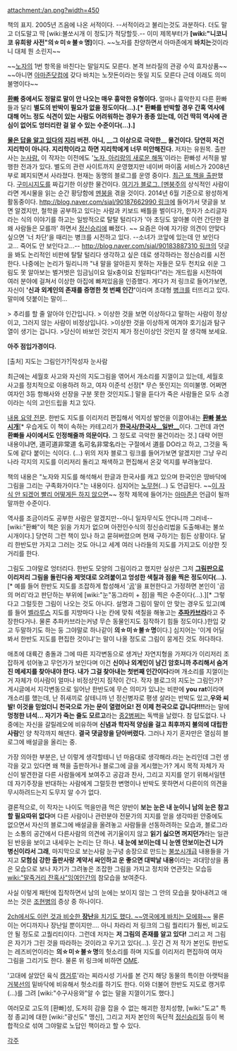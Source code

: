 attachment:/an.png?width=450

책의 표지. 2005년 즈음에 나온 서적이다. --서적이라고 불리는것도 과분하다. 더도 말고 더도말고 딱 [wiki:불쏘시개 이 정도]가 적당할듯.-- 이미 제목부터가 '''[wiki:"니코니코 유희왕 사전"의☆미☆불☆명]'''이다. ~~노자를 찬양하면서 아마존에게 '''바치는'''것이라니 대체 뭔 소린지~~

~~[[노자]]의 1번 항목을 바친다는 말일지도 모른다. 본격 브라질의 관광 수익 효자상품~~
~~아니면 [[아마존닷컴]]에 갖다 바치는 노잣돈이라는 뜻일 지도 모른다 근데 이래도 의미불명이다~~


'''[[환빠]] 중에서도 정말로 말이 안 나오는 매우 흉악한 유형이다.''' 얼마나 흉악한지 다른 환빠들과 달리 '''별도의 반박이 필요가 없을 정도이다(…).[* 환빠를 반박할 경우 간혹 역사에 대해 어느 정도 식견이 있는 사람도 어려워하는 경우가 종종 있는데, 이건 딱히 역사에 관심이 없어도 엉터리란 걸 알 수 있는 수준이다(…).]'''

'''[[물은 답을 알고 있다]]의 [[지리]] 버전. 아니, __그 이상으로 극악한__ 물건이다. 당연히 저건 지리학이 아니다. 지리학이라고 하면 지리학에게 너무 미안해진다.''' 저자는 유원목. 출판사는 [http://61.104.76.20/html/system/view.php?d=%B0%AD%BF%F8&regn=251002004000014&ac1=6420000&ac2=4180000&code1=&code2=&seqno=&PHPSESSID=655b2c46f3333f99abf4f450a54e8e38 눈사람.] 이 작자는 이전에도 '[http://hansom.co.kr/book/noja.htm 노자, 아리랑의 새로운 해독]'이라는 환빠성 서적을 발행한 전과가 있다. 별도의 관련 사이트까지 운영했지만 네이버 마이홈 서비스가 2008년부로 폐지되면서 사라졌다. 현재는 동명의 블로그를 운영 중이다. 
[http://book.naver.com/bookdb/book_detail.nhn?bid=7450790 최근 또 책을 출판]했다. [[구미시]]지도를 짜깁기한 이상한 물건이다. 
[http://blog.naver.com/sial 여기가 블로그. [멘붕주의] 상식적인 사람이라면 게시물을 읽는 순간 황당함에 [[멘붕]]을 겪을 것이다. 2014년 6월 기준으로 왕성하게 활동중이다. [[http://blog.naver.com/sial/90187662990 링크]]에 들어가서 댓글을 보면 알겠지만, 철학을 공부하고 있다는 사람과 키보드 배틀을 벌이다가, 한자가 소리글자라는 식의 이야기를 하고는 일방적으로 탈탈 털리다가 '아 초딩도 알아볼 이런 간단한 걸 왜 사람들은 모를까' 하면서 [[정신승리]]에 빠졌다. ~~ 요즘은 아예 자기랑 의견이 안맞다 싶으면 '너 차단'을 때리는 병크를 시전하고 있다. --소녀가 코앞에 있는데 안 보인다고... 죽어도 안 보인다고...--
[[http://blog.naver.com/sial/90183887310 링크]]의 덧글을 봐도 논리적인 비판에 탈탈 털리다 생각하고 싶은 데로 생각하라는 정신승리를 시전한다. 나중에는 논리가 밀리니까 "내 말을 알아듣지 못하는 자들은 모두 천치요 쉬운 그림도 못 알아보는 벌거벗은 임금님이요 일x충이요 친일파다!"라는 개드립을 시전하여 여러 분야에 걸쳐서 이상한 아집에 빠져있음을 인증했다. 게다가 저 링크로 들어가보면, 자신이 ''' '신과 외계인의 존재를 증명한 첫 번째 인간' '''이라며 초대형 [[병크]]를 터뜨리고 있다.  말미에 덧붙이는 말이...

> 추리를 할 줄 알아야 인간입니다.
> 이상한 것을 보면 이상하다고 말하는 사람이 정상이고, 그러지 않는 사람이 비정상입니다.
>이상한 것을 이상하게 여겨야 호기심과 탐구열이 생기는 겁니다.
>당신이 바보인 것인지 제가 정신이상인 것인지 잘 생각해 보세요.

'''아주 점입가경이다.'''
 
[출처] 지도는 그림인가?|작성자 눈사람

최근에는 세월호 사고와 자신의 지도그림을 엮어서 개소리를 지껄이고 있는데, 세월호 사고를 정치적으로 이용하려 하고, 여자 이준석 선장[* 무슨 뜻인지는 의미불명. 어쩌면 여자인 3등 항해사와 선장을 구분 못한 것인지도.] 말을 듣다가 죽은 사람들은 모두 소경이라는 식의 고인드립을 치고 있다. 

[http://book.nate.com/detail.html?sbid=1421229 내용 요약 전문]. 한반도 지도를 이리저리 편집해서 억지성 발언을 이끌어내는 '''[[환빠]] [[불쏘시개]]'''[* 우습게도 이 책이 속하는 카테고리가 [http://book.naver.com/bookdb/book_detail.nhn?bid=1511501 '''한국사/한국사__일반__''']이다. 그런데 과연 '''환빠들 사이에서도 인정해줄까 의문이다.''' 그 정도로 극악한 물건이라는 것.]  대략 어떤 내용이냐면, 道可道非常道 名可名非常名라는 구절에서 道를 DO라고 하고, 그것을 독도에 같다 붙이는 식이다. (...) 위의 저자 블로그 링크를 들어가보면 알겠지만 그냥 우리나라 각지의 지도를 이리저리 돌리고 채색하고 편집해서 온갖 억지를 부려놓았다.

책의 내용은 "노자와 지도를 해석해서 한글과 한국사를 캐고 있으며 한국인은 땅바닥에 그림을 그리는 구족화가이다."는 내용이다. 심지어는 [[노무현]](…) 도 언급된다. ~~[[이 자식 안 되겠어 빨리 어떻게든 하지 않으면]]~~ 정작 제목에 들어가는 [[아마존]]은 언급이 될까 말까한 수준이다. 

역사를 조금이라도 공부한 사람은 알겠지만--아니 일자무식도 안다니까 그러네-- [wiki:"환빠"이 책은 읽을 가치가 없으며 아전인수식의 정신승리법을 도출해내는 불쏘시개이다.] 당연히 그런 책이 있나 하고 묻혀버렸으며 현재 구하기는 힘든 상황이다. 달리 한반도만 가지고 그러는 것도 아니고 세계 여러 나라들의 지도를 가지고도 이상한 짓거리를 한다.

그림도 그야말로 엉터리다. 한반도 모양의 그림이라고 했지만 실상은 그저 '''[[그림판]]으로 이리저리 그림을 돌린다음 제멋대로 오려붙이고 엉성한 색칠과 점을 찍은 정도이다(…).'''[* 예를 들어 한반도 지도를 조잡하게 합성해서 '[[곰]]'을 표현한다고 가정하면 본인이 '곰의 머리'라고 판단하는 부위에 [wiki:"눈"동그라미 + 점]을 찍은 수준이다(…).][* 그렇다고 그럴듯한 그림이 나오는 것도 아니다. 설명과 그림이 말이 안 맞는 경우도 있고(예를 들어 [[벨라루스]] 지도를 지방마다 나눈 칸에 맞춰 색칠을 해놓고는 '''[[추파카브라]]'''라고 주장한다거나. 물론 추파카브라는커녕 무슨 동물인지도 짐작하기 힘들 정도이다.)한입 갖고 두말하기도 하는 둥 그야말로 하나같이 '''의☆미☆불☆명'''이다.] 심지어는 '이게 어딜봐서 한반도 지도를 편집한 것이냐'는 말이 나올 정도로 그림이 뭉게진 것도 허다하다.

애초에 대륙간 충돌과 그에 따른 지각변동으로 생겨난 자연지형을 가져다가 이리저리 조잡하게 섞어놓고 무언가가 보인다며 이건 '''신이나 외계인이 남긴 암호니까 추리해서 숨겨진 메세지를 찾아내야 한다. 내가 그걸 찾아내는 첫번째 인간이다'''라며 개소리를 지껄이는거 자체가 이사람이 얼마나 비정상인지 짐작이 간다. 작자 블로그의 지도는 그림인가? 게시글에서 지각변동으로 일어난 한반도에 무슨 의미가 있냐는 비판에 '''you rat'''이라며 개소리를 했는데, 난 쥐새끼로 살테니까 넌 정신병자로 평생 살라는 반박도 있고,'''우와 씨발! 이것을 믿었더니 천국으로 가는 문이 열렸어요! 전 이제 천국으로 갑니다!!!!'''라는 말에  '''멍청한 녀석... 자기가 죽는 줄도 모르고'''라는 [[중2병]]쩌는 독백을 날렸다. 참 답도없다.
나중에는 자신을 갈릴레오에 비유하며 '''신념과 학자적 양심을 걸고 최후까지 불의에 대립한 사람'''인 양 착각까지 해댄다. '''결국 댓글창을 닫아버렸다.''' 그러나 자기 혼자만은 열심히 블로그에 배설글을 올리는 중. 

가장 의아한 부분은, 난 이렇게 생각할테니 넌 마음대로 생각해라.라는 논리인데 그런 생각을 갖고 있다면 왜 책을 출판하거나 블로그에 글을 게시했는가? 게시 목적 자체가 자신이 발견한걸 다른 사람들에게 보여주고 공감과 찬사, 그리고 지지를 얻기 위해서일텐데 자기주장을 반대하는 사람에게 그럴듯한 변명이나 반박도 못하면서 다른이의 의견을 무시하려드는지 도무지 알 수가 없다.

결론적으로, 이 작자는 나이도 먹을만큼 먹은 양반이 '''보는 눈은 내 눈이니 남의 눈은 참고할 필요따위 없다'''며 다른 사람이나 관련분야 전문가의 지지를 얻을 생각따윈 안중에도 없으면서 자신의 블로그에 배설글을 올려놓고 사람들을 선동하려하는 모습과, 블로그라는 소통의 공간에서 다른사람의 의견에 귀기울이지 않고 '''읽기 싫으면 꺼지던가'''라는 일관된 반응을 보이고 내세우는 논리는 단 하나. '''내 눈에 보이는데 니 눈엔 안보이는건 니가 병신이라서 그래''', 마지막으로  
보는사람 눈구녕 송장으로 만드는 [[불쏘시개]]급 내용들을 가지고 '''모험심 강한 출판사랑 계약서 싸인하고 운 좋으면 대박날 내용'''이라는 과대망상을 품은 모습으로 보나 자기가 그려놓은 조잡한 그림을 가지고 정치와 연관짓는 모습등[[wiki:"말죽거리 잔혹사"잉여인간]]의 참모습을 보여준다. 
  

사실 이렇게 패턴에 집착하면서 남의 눈에는 보이지 않는 그 안의 모습을 찾아내려고 애쓰는 것은 [[조현병]]의 증상 중 하나이다. 

[http://www.tdrip.com/files/attach/images/104710/810/170/817414a04ac599f2dc9523e1e31cfbe7.jpg 2ch에서도 이런 것과 비슷한 '''장난'''을 치기도 했다. ~~영국에게 바치는 모에화~~] 물론 이는 어디까지나 장난일 뿐이지만…. 아니 차라리 저 링크의 그림 퀄리티가 훨씬, 비교도 안 될 정도로 고퀄리티이다. 그런데 저자는 '''저 그림의 존재를 알고 있다!''' 그리고 저 그림은 자기가 그린 것을 따라하는 것이라고 우기고 있다(…). 웃긴 건 저 작가 본인도 한반도는 레즈비언이라는 '''의☆미☆불☆명'''의 헛소리를 하며 지도를 이리저리 편집하여 여자 그림을 그리기도 한다. 물론 위 링크에 비하면 [[OME]].

'고대에 살았던 육식 [[캥거루]]'라는 찌라시성 기사를 본 건지 해당 동물의 특이한 아랫턱을 [[거북선]]의 밑바닥에 비유해서 헛소리를 하기도 한다. 이와 더불어 한반도 지도로 캥거루(…)를 그려 [wiki:"수구사응와"알 수 없는 말을 지껄이기도 했다.]

여러모로 고도의 [환빠]성, 도저히 감을 잡을 수 없는 해괴한 정치성향, [wiki:"도교" 특정 종교]에 대한 [wiki:"광신도" 맹신], 그리고 저자 본인의 독단적 [[정신승리]]질 등이 복합적으로 섞여 그야말로 노답인 책이라고 할 수 있다.  
   

[[각주]]
